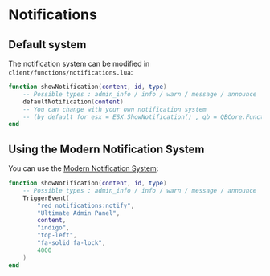 # Notifications

## Default system
The notification system can be modified in `client/functions/notifications.lua`:

```lua filename="notifications.lua" copy
function showNotification(content, id, type)
    -- Possible types : admin_info / info / warn / message / announce
    defaultNotification(content) 
    -- You can change with your own notification system
    -- (by default for esx = ESX.ShowNotification() , qb = QBCore.Functions.Notify())
end
```

## Using the Modern Notification System

You can use the [Modern Notification System](https://redcorp.studio/modern-notification-system/usage):

```lua filename="notifications.lua" copy
function showNotification(content, id, type)
    -- Possible types : admin_info / info / warn / message / announce
    TriggerEvent(
        "red_notifications:notify",
        "Ultimate Admin Panel",
        content,
        "indigo",
        "top-left",
        "fa-solid fa-lock",
        4000
    )
end
```